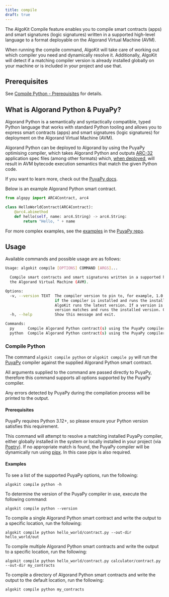 ```yaml
---
title: compile
draft: true
---
```


The AlgoKit Compile feature enables you to compile smart contracts (apps) and smart signatures (logic signatures) written in a supported high-level language to a format deployable on the Algorand Virtual Machine (AVM).

When running the compile command, AlgoKit will take care of working out which compiler you need and dynamically resolve it. Additionally, AlgoKit will detect if a matching compiler version is already installed globally on your machine or is included in your project and use that.

## Prerequisites

See [Compile Python - Prerequisites](#prerequisites-1) for details.

## What is Algorand Python & PuyaPy?

Algorand Python is a semantically and syntactically compatible, typed Python language that works with standard Python tooling and allows you to express smart contracts (apps) and smart signatures (logic signatures) for deployment on the Algorand Virtual Machine (AVM).

Algorand Python can be deployed to Algorand by using the PuyaPy optimising compiler, which takes Algorand Python and outputs [ARC-32](https://github.com/algorandfoundation/ARCs/blob/main/ARCs/arc-0032.md) application spec files (among other formats) which, [when deployed](https://github.com/algorandfoundation/algokit-cli/blob/main/docs/features/generate.mdx#1-typed-clients), will result in AVM bytecode execution semantics that match the given Python code.

If you want to learn more, check out the [PuyaPy docs](https://github.com/algorandfoundation/puya/blob/main/docs/index.md).

Below is an example Algorand Python smart contract.

```py
from algopy import ARC4Contract, arc4

class HelloWorldContract(ARC4Contract):
    @arc4.abimethod
    def hello(self, name: arc4.String) -> arc4.String:
        return "Hello, " + name
```

For more complex examples, see the [examples](https://github.com/algorandfoundation/puya/tree/main/examples) in the [PuyaPy repo](https://github.com/algorandfoundation/puya).

## Usage

Available commands and possible usage are as follows:

```sh
Usage: algokit compile [OPTIONS] COMMAND [ARGS]...

  Compile smart contracts and smart signatures written in a supported high-level language to a format deployable on
  the Algorand Virtual Machine (AVM).

Options:
  -v, --version TEXT  The compiler version to pin to, for example, 1.0.0. If no version is specified, AlgoKit checks
                      if the compiler is installed and runs the installed version. If the compiler is not installed,
                      AlgoKit runs the latest version. If a version is specified, AlgoKit checks if an installed
                      version matches and runs the installed version. Otherwise, AlgoKit runs the specified version.
  -h, --help          Show this message and exit.

Commands:
  py      Compile Algorand Python contract(s) using the PuyaPy compiler.
  python  Compile Algorand Python contract(s) using the PuyaPy compiler.
```

### Compile Python

The command `algokit compile python` or `algokit compile py` will run the [PuyaPy](https://github.com/algorandfoundation/puya) compiler against the supplied Algorand Python smart contract.

All arguments supplied to the command are passed directly to PuyaPy, therefore this command supports all options supported by the PuyaPy compiler.

Any errors detected by PuyaPy during the compilation process will be printed to the output.

#### Prerequisites

PuyaPy requires Python 3.12+, so please ensure your Python version satisfies this requirement.

This command will attempt to resolve a matching installed PuyaPy compiler, either globally installed in the system or locally installed in your project (via [Poetry](https://python-poetry.org/)). If no appropriate match is found, the PuyaPy compiler will be dynamically run using [pipx](https://pipx.pypa.io/stable/). In this case pipx is also required.

#### Examples

To see a list of the supported PuyaPy options, run the following:

```shell
algokit compile python -h
```

To determine the version of the PuyaPy compiler in use, execute the following command:

```shell
algokit compile python --version
```

To compile a single Algorand Python smart contract and write the output to a specific location, run the following:

```shell
algokit compile python hello_world/contract.py --out-dir hello_world/out
```

To compile multiple Algorand Python smart contracts and write the output to a specific location, run the following:

```shell
algokit compile python hello_world/contract.py calculator/contract.py --out-dir my_contracts
```

To compile a directory of Algorand Python smart contracts and write the output to the default location, run the following:

```shell
algokit compile python my_contracts
```
